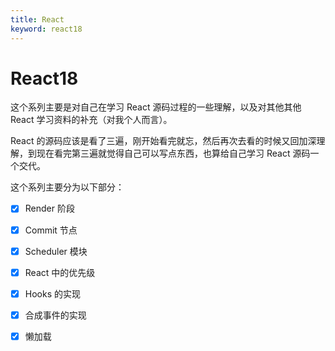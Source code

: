 ```yaml
---
title: React
keyword: react18
---
```


# React18

这个系列主要是对自己在学习 React 源码过程的一些理解，以及对其他其他 React 学习资料的补充（对我个人而言）。

React 的源码应该是看了三遍，刚开始看完就忘，然后再次去看的时候又回加深理解，到现在看完第三遍就觉得自己可以写点东西，也算给自己学习 React 源码一个交代。

这个系列主要分为以下部分：

- [x] Render 阶段

- [x] Commit 节点

- [x] Scheduler 模块

- [x] React 中的优先级

- [x] Hooks 的实现

- [x] 合成事件的实现

- [x] 懒加载
